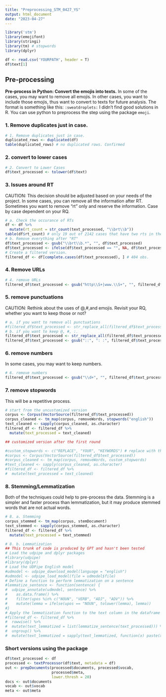 ```yaml
---
title: "Preprocessing_STM_0427_YS"
output: html_document
date: "2023-04-27"
---
```


```r
library('stm')
library(emojifont)
library(stringi)
library(tm) # stopwords
library(dplyr)

df <- read.csv('YOURPATH', header = T)
df$text[1]
```

## Pre-processing
**Pre-process in Python: Convert the emojis into texts.**
   In some of the cases, you may want to remove all emojis.
   In other cases, you want to include those emojis, thus want to convert to texts for future analysis. The format is something like this: `:sweatdroplets:`
   I didn't find good solutions in R. You can use python to preprocess the step using the package `emoji`.

### 1. Remove duplicates just in case.
```r
# 1. Remove duplicates just in case.
duplicated_rows <- duplicated(df)
table(duplicated_rows) # no duplicated rows. Confirmed
```

### 2. convert to lower cases
```r
# 2. Convert to Lower Cases
df$text_processed <- tolower(df$text)
```


### 3. Issues around RT
CAUTION: This decision should be adjusted based on your needs of the project.
In some cases, you can remove all the information after RT. Sometimes you want to remove "rt" only and reserve the information. Case by case dependent on your RQ.

```r
# a. Check the occurance of RTs
df <- df %>% 
  mutate(rt_count = str_count(text_processed, "\\brt\\b"))
table(df$rt_count) # only 19 out of 2142 cases that have two rts in the column, trivial problem.
# b. Remove everything after "RT"
df$text_processed <- gsub("\\brt\\b.*", "", df$text_processed)
df$text_processed <- ifelse(df$text_processed == "", NA, df$text_processed)
# Create a filtered version.
filtered_df <- df[complete.cases(df$text_processed), ] # 404 obs.
```

### 4. Remove URLs
```r
# 4. remove URLs
filtered_df$text_processed <- gsub("http\\S+|www.\\S+", "", filtered_df$text_processed)
```

### 5. remove punctuations
CAUTION: Rethink about the uses of @,#,and emojis. Revisit your RQ, whether you want to keep those or not?
```r
# a. if you want to remove all punctuations
#filtered_df$text_processed <- str_replace_all(filtered_df$text_processed, "[[:punct:]]", "")
# b. if you want to keep @, #, :.
filtered_df$text_processed <- str_replace_all(filtered_df$text_processed, "[[:punct:]&&[^#@:]]", "")
filtered_df$text_processed <- gsub("::", ": :", filtered_df$text_processed) #There are cases that there are two emojis together without a space between it.
```

### 6. remove numbers
In some cases, you may want to keep numbers.
```r
# 6. remove numbers
filtered_df$text_processed <- gsub("\\d+", "", filtered_df$text_processed)
```

### 7. remove stopwords
This will be a repetitive process. 
```r
# start from the uncustomized version
corpus <- Corpus(VectorSource(filtered_df$text_processed))
corpus_cleaned <- tm_map(corpus, removeWords, stopwords("english"))
text_cleaned <- sapply(corpus_cleaned, as.character)
filtered_df <- filtered_df %>% 
  mutate(text_processed = text_cleaned)

## customized version after the first round

#custom_stopwords <- c("REPLACE", "YOUR", "KEYWORDS") # replace with the ones that you need
#corpus <- Corpus(VectorSource(filtered_df$text_processed))
#corpus_cleaned <- tm_map(corpus, removeWords, custom_stopwords)
#text_cleaned <- sapply(corpus_cleaned, as.character)
#filtered_df <- filtered_df %>% 
#  mutate(text_processed = text_cleaned)
```

### 8. Stemming/Lemmatization
Both of the techniques could help to pre-process the data. Stemming is a simpler and faster process than lemmatization, but it may produce stemmed words that are not actual words.
```r
# 8. a. Stemming
corpus_stemmed <- tm_map(corpus, stemDocument)
text_stemmed <- sapply(corpus_stemmed, as.character)
filtered_df <- filtered_df %>% 
  mutate(text_processed = text_stemmed)

# 8. b. Lemmatization
## This trunk of code is produced by GPT and hasn't been tested
# Load the udpipe and dplyr packages
#library(udpipe)
#library(dplyr)
# Load the UDPipe English model
#udmodel <- udpipe_download_model(language = "english")
#udmodel <- udpipe_load_model(file = udmodel$file)
# Define a function to perform lemmatization on a sentence
#lemmatize_sentence <- function(sentence) {
#  udpipe_annotate(udmodel, sentence) %>%
#    as.data.frame() %>%
#    filter(upos %in% c("NOUN", "VERB", "ADJ", "ADV")) %>%
#    mutate(lemma = ifelse(upos == "NOUN", tolower(lemma), lemma))
#}
# Apply the lemmatization function to the text column in the dataframe
#filtered_df <- filtered_df %>% 
#  rowwise() %>% 
#  mutate(text_lemmatized = list(lemmatize_sentence(text_processed))) %>% 
#  ungroup() %>% 
#  mutate(text_lemmatized = sapply(text_lemmatized, function(x) paste(x$lemma, collapse = " ")))
```

### Short versions using the package
```r
df$text_processed <- df
processed <- textProcessor(df$text, metadata = df)
out <- prepDocuments(processed$documents, processed$vocab, 
                     processed$meta, 
                     lower.thresh = 20)
docs <- out$documents
vocab <- out$vocab
meta <- out$meta
```

